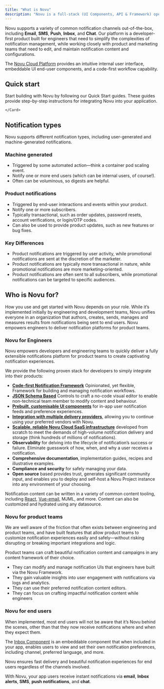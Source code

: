 ```yaml
---
title: "What is Novu"
description: "Novu is a full-stack (UI Components, API & Framework) open source notification infrastructure platform for building, managing, delivering, and monitoring all types of end-user notifications."
---
```



Novu supports a variety of common notification channels out-of-the-box, including **Email**, **SMS**, **Push**, **Inbox**, and **Chat**. Our platform is a developer-first product built for engineers that need to simplify the complexities of notification management, while working closely with product and marketing teams that need to edit, and maintain notification content and configurations.

The [Novu Cloud Platform](https://dashboard.novu.co) provides an intuitive internal user interface, embeddable UI end-user components, and a code-first workflow capability.

<EchoTerminal />


## Quick start

Start building with Novu by following our Quick Start guides. These guides provide step-by-step instructions for integrating Novu into your application.

<CardGroup cols={3}>
    <Card title="Next.js" color="#00D7FE" href="/quickstart/next">
    </Card>
    <Card title="Express.js" color="#47BA87" href="/quickstart/express">
    </Card>
    <Card title="Remix"  color="#BC002C" href="/quickstart/remix">
    </Card>
    <Card title="Svelte" color="#16a34a" href="/quickstart/svelte">
    </Card>
    <Card title="Nuxt" color="#16a34a" href="/quickstart/nuxt">
    </Card>
    <Card
        title="H3"
        color="#16a34a"
        href="/quickstart/h3">

    </Card>

</CardGroup>

## Notification types

Novu supports different notification types, including user-generated and machine-generated notifications.

### Machine generated

- Triggered by some automated action—think a container pod scaling event.
- Notify one or more end users (which can be internal users, of course!).
- Often can be voluminous, so digests are helpful.

### Product notifications

- Triggered by end-user interactions and events within your product.
- Notify one or more subscribers.
- Typically transactional, such as order updates, password resets, account verifications, or login/OTP codes.
- Can also be used to provide product updates, such as new features or bug fixes.

### Key Differences

- Product notifications are triggered by user activity, while promotional notifications are sent at the discretion of the marketer.
- Product notifications are typically more transactional in nature, while promotional notifications are more marketing-oriented.
- Product notifications are often sent to all subscribers, while promotional notifications can be targeted to specific audiences.

## Who is Novu for?

How you use and get started with Novu depends on your role. While it’s implemented initially by engineering and development teams, Novu unifies everyone in an organization that authors, creates, sends, manages and measures results from notifications being sent to end users. Novu empowers engineers to deliver notification platforms for product teams.

### Novu for Engineers

Novu empowers developers and engineering teams to quickly deliver a fully extensible notifications platform for product teams to create captivating notification experiences.

We provide the following proven stack for developers to simply integrate into their products:

- **[Code-first Notification Framework](/sdks/framework/typescript/overview)** Opinionated, yet flexible, Framework for building and managing notification workflows.
- **[JSON Schema Based](/api-reference/overview)** Controls to craft a no-code visual editor to enable non-technical team member to modify content and behaviour.
- **[Prebuilt, customisable UI components](/inbox/introduction)** for in-app user notification feeds and preference experiences.
- **[Integration with multiple delivery providers](/integrations/providers/introduction)**, allowing you to continue using your preferred vendors with Novu.
- **[Scalable, reliable Novu Cloud SaaS infrastructure](https://web.novu.co)** developed from scratch to meet the demands of high-volume notification delivery and storage (think hundreds of millions of notifications).
- **Observability** for delving into the lifecycle of notification’s success or failure. Eliminate guesswork of how, when, and why a user receives a notification.
- **Comprehensive documentation**, implementation guides, recipes and illustrative examples.
- **Compliance and security** for safely managing your data.
- **Open source** based provides trust, generates significant community input, and enables you to deploy and self-host a Novu Project instance into any environment of your choosing.

Notification content can be written in a variety of common content tooling, including [React](/integrations/react-email), [Vue-email](/integrations/vue-email), MJML, and more. Content can also be customized and hydrated using any datasource.

### Novu for product teams

We are well aware of the friction that often exists between engineering and product teams, and have built features that allow product teams to customize notification experiences easily and safely—without risking disrupting or breaking important integrations and logic.

Product teams can craft beautiful notification content and campaigns in any content framework of their choice.

- They can modify and manage notification UIs that engineers have built via the Novu Framework.
- They gain valuable insights into user engagement with notifications via logs and analytics.
- They can use their preferred notification content editors.
- They can focus on crafting impactful notification content while engineers

### Novu for end users

When implemented, most end users will not be aware that it’s Novu behind the scenes, other than that they now receive notifications where and when they expect them.

The [Inbox Component](/inbox/introduction) is an embeddable component that when included in your app, enables users to view and set their own notification preferences, including channel, preferred language, and more.

Novu ensures fast delivery and beautiful notification experiences for end users regardless of the channels involved.

With Novu, your app users receive instant notifications via **email**, **Inbox alerts**, **SMS**, **push notifications**, and **chat**.
